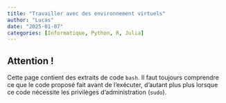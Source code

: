 ```yaml
---
title: "Travailler avec des environnement virtuels"
author: "Lucas"
date: "2025-01-07"
categories: [Informatique, Python, R, Julia]
---
```


::: callout-warning
# Attention !

Cette page contient des extraits de code `bash`. Il faut toujours comprendre ce que le code proposé fait avant de l'exécuter, d'autant plus plus lorsque ce code nécessite les privilèges d'administration (`sudo`).
:::



